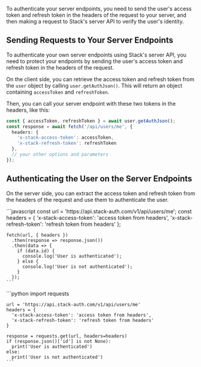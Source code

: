 To authenticate your server endpoints, you need to send the user's access token and refresh token in the headers of the request to your server, and then making a request to Stack's server API to verify the user's identity.

## Sending Requests to Your Server Endpoints

To authenticate your own server endpoints using Stack's server API, you need to protect your endpoints by sending the user's access token and refresh token in the headers of the request.

On the client side, you can retrieve the access token and refresh token from the `user` object by calling `user.getAuthJson()`. This will return an object containing `accessToken` and `refreshToken`.

Then, you can call your server endpoint with these two tokens in the headers, like this:

```typescript
const { accessToken, refreshToken } = await user.getAuthJson();
const response = await fetch('/api/users/me', {
  headers: {
    'x-stack-access-token': accessToken,
    'x-stack-refresh-token': refreshToken
  },
  // your other options and parameters
});
```

## Authenticating the User on the Server Endpoints

On the server side, you can extract the access token and refresh token from the headers of the request and use them to authenticate the user.

<Tabs>
  <Tab title="Node.js">
    ```javascript
    const url = 'https://api.stack-auth.com/v1/api/users/me';
    const headers = {
      'x-stack-access-token': 'access token from headers',
      'x-stack-refresh-token': 'refresh token from headers'
    };

    fetch(url, { headers })
      .then(response => response.json())
      .then(data => {
        if (data.id) {
          console.log('User is authenticated');
        } else {
          console.log('User is not authenticated');
        }
      });
    ```
  </Tab>

  <Tab title="Python">
   ```python
    import requests

    url = 'https://api.stack-auth.com/v1/api/users/me'
    headers = {
      'x-stack-access-token': 'access token from headers',
      'x-stack-refresh-token': 'refresh token from headers'
    }

    response = requests.get(url, headers=headers)
    if (response.json()['id'] is not None):
      print('User is authenticated')
    else:
      print('User is not authenticated')
    ```
  </Tab>
</Tabs>